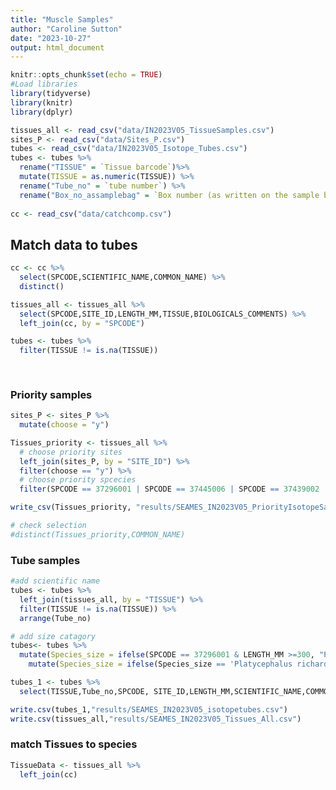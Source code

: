 ```yaml
---
title: "Muscle Samples"
author: "Caroline Sutton"
date: "2023-10-27"
output: html_document
---
```


```r
knitr::opts_chunk$set(echo = TRUE)
#Load libraries
library(tidyverse)
library(knitr)
library(dplyr)

tissues_all <- read_csv("data/IN2023V05_TissueSamples.csv")
sites_P <- read_csv("data/Sites_P.csv")
tubes <- read_csv("data/IN2023V05_Isotope_Tubes.csv")
tubes <- tubes %>% 
  rename("TISSUE" = `Tissue barcode`)%>% 
  mutate(TISSUE = as.numeric(TISSUE)) %>% 
  rename("Tube_no" = `tube number`) %>% 
  rename("Box_no_assamplebag" = `Box number (as written on the sample bag)`)
  
cc <- read_csv("data/catchcomp.csv") 
```

## Match data to tubes
```r
cc <- cc %>% 
  select(SPCODE,SCIENTIFIC_NAME,COMMON_NAME) %>%
  distinct()

tissues_all <- tissues_all %>% 
  select(SPCODE,SITE_ID,LENGTH_MM,TISSUE,BIOLOGICALS_COMMENTS) %>% 
  left_join(cc, by = "SPCODE") 

tubes <- tubes %>% 
  filter(TISSUE != is.na(TISSUE))
  
  
```

### Priority samples
```r
sites_P <- sites_P %>% 
  mutate(choose = "y")

Tissues_priority <- tissues_all %>% 
  # choose priority sites
  left_join(sites_P, by = "SITE_ID") %>% 
  filter(choose == "y") %>% 
  # choose priority spcecies
  filter(SPCODE == 37296001 | SPCODE == 37445006 | SPCODE == 37439002 | SPCODE == 37038004 | SPCODE == 37287001 | SPCODE == 37228002| SPCODE == 37465006| SPCODE == 37330014| SPCODE == 37227001)

write_csv(Tissues_priority, "results/SEAMES_IN2023V05_PriorityIsotopeSampeles.csv")

# check selection
#distinct(Tissues_priority,COMMON_NAME)
```

### Tube samples
```r

#add scientific name
tubes <- tubes %>%
  left_join(tissues_all, by = "TISSUE") %>% 
  filter(TISSUE != is.na(TISSUE)) %>% 
  arrange(Tube_no) 

# add size catagory
tubes<- tubes %>% 
  mutate(Species_size = ifelse(SPCODE == 37296001 & LENGTH_MM >=300, "Platycephalus richardsoni_lg",SCIENTIFIC_NAME)) %>% 
    mutate(Species_size = ifelse(Species_size == 'Platycephalus richardsoni', "Platycephalus richardsoni_sm",Species_size))

tubes_1 <- tubes %>% 
  select(TISSUE,Tube_no,SPCODE, SITE_ID,LENGTH_MM,SCIENTIFIC_NAME,COMMON_NAME,Species_size)

write.csv(tubes_1,"results/SEAMES_IN2023V05_isotopetubes.csv")
write.csv(tissues_all,"results/SEAMES_IN2023V05_Tissues_All.csv")
```

### match Tissues to species 
```r
TissueData <- tissues_all %>% 
  left_join(cc)
```
